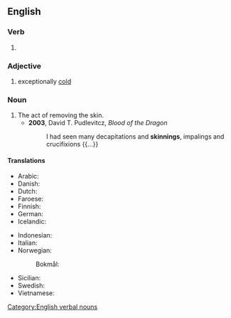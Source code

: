 ==English==

===Verb===
{{head|en|verb form}}

# {{present participle of|en|skin|nocat=1}}

===Adjective===
{{head|en|adjective}}

# {{lb|en|Ireland|colloquial|regarding the|_|weather}} exceptionally [[cold]]
{{rfquote|en}}

===Noun===
{{en-noun}}

# The act of removing the skin.
#* '''2003''', David T. Pudlevitcz, ''Blood of the Dragon''
#*: I had seen many decapitations and '''skinnings''', impalings and crucifixions {{...}}

====Translations====
{{trans-top|act of removing skin}}
* Arabic: {{t|ar|سلخ}}
* Danish: {{t|da|flåning}}
* Dutch: {{t+|nl|villen}}
* Faroese: {{t|fo|fletting}}
* Finnish: {{t+|fi|nylkeminen}}
* German: {{t|de|Ausstoßen}}
* Icelandic: {{t|is|fláning|f}}
{{trans-mid}}
* Indonesian: {{t+|id|menguliti}}
* Italian: {{t|it|scorticamento|m}}
* Norwegian:
*: Bokmål: {{t|nb|flåing}}
* Sicilian: {{t|scn|scurciatina}}
* Swedish: {{t|sv|flåning}}
* Vietnamese: {{t|vi|lột da}}
{{trans-bottom}}

[[Category:English verbal nouns]]